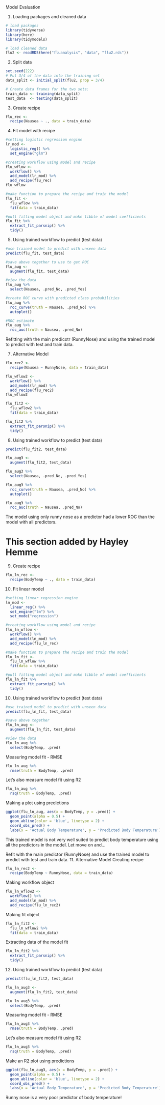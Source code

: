 Model Evaluation

1. Loading packages and cleaned data
```r
# load packages
library(tidyverse)
library(here)
library(tidymodels)
```

```r
# load cleaned data
flu2 <- readRDS(here("fluanalysis", "data", "flu2.rds"))
```

2. Split data
```r
set.seed(222)
# Put 3/4 of the data into the training set 
data_split <- initial_split(flu2, prop = 3/4)

# Create data frames for the two sets:
train_data <- training(data_split)
test_data  <- testing(data_split)
```

3. Create recipe
```r
flu_rec <- 
  recipe(Nausea ~ ., data = train_data) 
```

4. Fit model with recipe
```r
#setting logistic regression engine
lr_mod <- 
  logistic_reg() %>% 
  set_engine("glm")
```

```r
#creating workflow using model and recipe
flu_wflow <- 
  workflow() %>% 
  add_model(lr_mod) %>% 
  add_recipe(flu_rec)
flu_wflow
```

```r
#make function to prepare the recipe and train the model 
flu_fit <- 
  flu_wflow %>% 
  fit(data = train_data)
```

```r
#pull fitting model object and make tibble of model coefficients
flu_fit %>% 
  extract_fit_parsnip() %>% 
  tidy()
```

5. Using trained workflow to predict (test data)
```r
#use trained model to predict with unseen data
predict(flu_fit, test_data)
```
```r
#save above together to use to get ROC
flu_aug <- 
  augment(flu_fit, test_data)
```
```r
#view the data
flu_aug %>%
  select(Nausea, .pred_No, .pred_Yes)
```

```r
#create ROC curve with predicted class probabilities 
flu_aug %>% 
  roc_curve(truth = Nausea, .pred_No) %>% 
  autoplot()
```

```r
#ROC estimate
flu_aug %>% 
  roc_auc(truth = Nausea, .pred_No) 
```

Refitting with the main predicotr (RunnyNose) and using the trained model to predict with test and train data. 

7. Alternative Model
```r
flu_rec2 <- 
  recipe(Nausea ~ RunnyNose, data = train_data) 
```


```r
flu_wflow2 <- 
  workflow() %>% 
  add_model(lr_mod) %>% 
  add_recipe(flu_rec2)
flu_wflow2
```

```r
flu_fit2 <- 
  flu_wflow2 %>% 
  fit(data = train_data)
```

```r
flu_fit2 %>% 
  extract_fit_parsnip() %>% 
  tidy()
```

8. Using trained workflow to predict (test data)
```r
predict(flu_fit2, test_data)
```

```r
flu_aug3 <- 
  augment(flu_fit2, test_data)
```

```r
flu_aug3 %>%
  select(Nausea, .pred_No, .pred_Yes)
```

```r
flu_aug3 %>% 
  roc_curve(truth = Nausea, .pred_No) %>% 
  autoplot()
```

```r
flu_aug3 %>% 
  roc_auc(truth = Nausea, .pred_No) 
```

The model using only runny nose as a predictor had a lower ROC than the model with all predictors. 


# This section added by Hayley Hemme
9. Create recipe
```r
flu_ln_rec <- 
  recipe(BodyTemp ~ ., data = train_data) 
```

10. Fit linear model
```r
#setting linear regression engine
ln_mod <- 
  linear_reg() %>% 
  set_engine("lm") %>% 
  set_mode("regression")
```

```r
#creating workflow using model and recipe
flu_ln_wflow <- 
  workflow() %>% 
  add_model(ln_mod) %>% 
  add_recipe(flu_ln_rec)
```

```r
#make function to prepare the recipe and train the model 
flu_ln_fit <- 
  flu_ln_wflow %>% 
  fit(data = train_data)
```

```r
#pull fitting model object and make tibble of model coefficients
flu_ln_fit %>% 
  extract_fit_parsnip() %>% 
  tidy()
```
10. Using trained workflow to predict (test data)
```r
#use trained model to predict with unseen data
predict(flu_ln_fit, test_data)
```
```r
#save above together 
flu_ln_aug <- 
  augment(flu_ln_fit, test_data)
```
```r
#view the data
flu_ln_aug %>%
  select(BodyTemp, .pred)
```

Measuring model fit - RMSE
```r
flu_ln_aug %>%
  rmse(truth = BodyTemp, .pred)
```

Let's also measure model fit using R2
```r
flu_ln_aug %>% 
  rsq(truth = BodyTemp, .pred) 
```

Making a plot using predictions
```r
ggplot(flu_ln_aug, aes(x = BodyTemp, y = .pred)) +
  geom_point(alpha = 0.5) + 
  geom_abline(color = 'blue', linetype = 2) +
  coord_obs_pred() +
  labs(x = 'Actual Body Temperature', y = 'Predicted Body Temperature')
```
This trained model is not very well suited to predict body temperature using all the predictors in the model. Let move on and...

Refit with the main predictor (RunnyNose) and use the trained model to predict with test and train data. 
11. Alternative Model
Creating recipe
```r
flu_ln_rec2 <- 
  recipe(BodyTemp ~ RunnyNose, data = train_data) 
```

Making workflow object
```r
flu_ln_wflow2 <- 
  workflow() %>% 
  add_model(ln_mod) %>% 
  add_recipe(flu_ln_rec2)
```

Making fit object
```r
flu_ln_fit2 <- 
  flu_ln_wflow2 %>% 
  fit(data = train_data)
```

Extracting data of the model fit
```r
flu_ln_fit2 %>% 
  extract_fit_parsnip() %>% 
  tidy()
```

12. Using trained workflow to predict (test data)
```r
predict(flu_ln_fit2, test_data)
```

```r
flu_ln_aug3 <- 
  augment(flu_ln_fit2, test_data)
```

```r
flu_ln_aug3 %>%
  select(BodyTemp, .pred)
```

Measuring model fit - RMSE
```r
flu_ln_aug3 %>%
  rmse(truth = BodyTemp, .pred)
```

Let's also measure model fit using R2
```r
flu_ln_aug3 %>% 
  rsq(truth = BodyTemp, .pred) 
```

Make an R2 plot using predictions 
```r
ggplot(flu_ln_aug3, aes(x = BodyTemp, y = .pred)) +
  geom_point(alpha = 0.5) + 
  geom_abline(color = 'blue', linetype = 2) +
  coord_obs_pred() +
  labs(x = 'Actual Body Temperature', y = 'Predicted Body Temperature')
```
Runny nose is a very poor predictor of body temperature!
